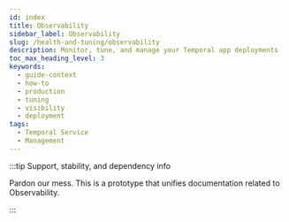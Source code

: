 ```yaml
---
id: index
title: Observability
sidebar_label: Observability
slug: /health-and-tuning/observability
description: Monitor, tune, and manage your Temporal app deployments
toc_max_heading_level: 3
keywords:
  - guide-context
  - how-to
  - production
  - tuning
  - visibility
  - deployment
tags:
  - Temporal Service
  - Management
---
```


:::tip Support, stability, and dependency info

Pardon our mess. This is a prototype that unifies documentation related to Observability.

:::


